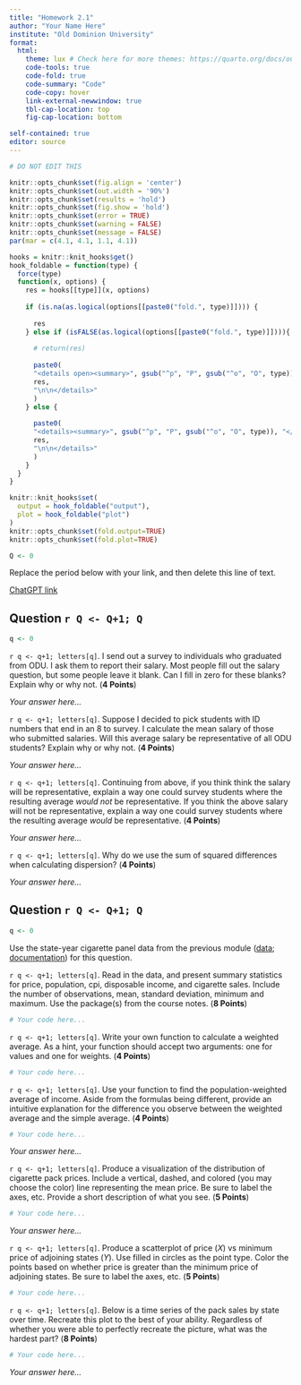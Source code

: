 ```yaml
---
title: "Homework 2.1"
author: "Your Name Here"
institute: "Old Dominion University"
format: 
  html:
    theme: lux # Check here for more themes: https://quarto.org/docs/output-formats/html-themes.html
    code-tools: true
    code-fold: true
    code-summary: "Code"
    code-copy: hover
    link-external-newwindow: true
    tbl-cap-location: top
    fig-cap-location: bottom

self-contained: true
editor: source
---
```


```r
# DO NOT EDIT THIS

knitr::opts_chunk$set(fig.align = 'center')
knitr::opts_chunk$set(out.width = '90%')
knitr::opts_chunk$set(results = 'hold')
knitr::opts_chunk$set(fig.show = 'hold')
knitr::opts_chunk$set(error = TRUE)
knitr::opts_chunk$set(warning = FALSE)
knitr::opts_chunk$set(message = FALSE)
par(mar = c(4.1, 4.1, 1.1, 4.1))

hooks = knitr::knit_hooks$get()
hook_foldable = function(type) {
  force(type)
  function(x, options) {
    res = hooks[[type]](x, options)
    
    if (is.na(as.logical(options[[paste0("fold.", type)]]))) {
      
      res
    } else if (isFALSE(as.logical(options[[paste0("fold.", type)]]))){
      
      # return(res)
      
      paste0(
      "<details open><summary>", gsub("^p", "P", gsub("^o", "O", type)), "</summary>\n\n",
      res,
      "\n\n</details>"
      )
    } else {
      
      paste0(
      "<details><summary>", gsub("^p", "P", gsub("^o", "O", type)), "</summary>\n\n",
      res,
      "\n\n</details>"
      )
    }
  }
}

knitr::knit_hooks$set(
  output = hook_foldable("output"),
  plot = hook_foldable("plot")
)
knitr::opts_chunk$set(fold.output=TRUE)
knitr::opts_chunk$set(fold.plot=TRUE)

Q <- 0
```

Replace the period below with your link, and then delete this line of text.

[ChatGPT link](.)

## Question `r Q <- Q+1; Q`

```r
q <- 0
```

`r q <- q+1; letters[q]`. I send out a survey to individuals who graduated from ODU. I ask them to report their salary.  Most people fill out the salary question, but some people leave it blank. Can I fill in zero for these blanks? Explain why or why not. (**4 Points**)

*Your answer here...*

`r q <- q+1; letters[q]`. Suppose I decided to pick students with ID numbers that end in an 8 to survey.  I calculate the mean salary of those who submitted salaries.  Will this average salary be representative of all ODU students?  Explain why or why not. (**4 Points**)

*Your answer here...*

`r q <- q+1; letters[q]`. Continuing from above, if you think think the salary will be representative, explain a way one could survey students where the resulting average *would not* be representative.  If you think the above salary will not be representative, explain a way one could survey students where the resulting average *would* be representative. (**4 Points**)

*Your answer here...*

`r q <- q+1; letters[q]`. Why do we use the sum of squared differences when calculating dispersion? (**4 Points**)

*Your answer here...*



## Question `r Q <- Q+1; Q`

```r
q <- 0
```

Use the state-year cigarette panel data from the previous module ([data](https://vincentarelbundock.github.io/Rdatasets/csv/Ecdat/Cigar.csv); [documentation](https://vincentarelbundock.github.io/Rdatasets/doc/Ecdat/Cigar.html)) for this question.

`r q <- q+1; letters[q]`. Read in the data, and present summary statistics for price, population, cpi, disposable income, and cigarette sales. Include the number of observations, mean, standard deviation, minimum and maximum. Use the package(s) from the course notes.  (**8 Points**)

```r
# Your code here...
```

`r q <- q+1; letters[q]`. Write your own function to calculate a weighted average. As a hint, your function should accept two arguments: one for values and one for weights. (**4 Points**)

```r
# Your code here...
```


`r q <- q+1; letters[q]`. Use your function to find the population-weighted average of income. Aside from the formulas being different, provide an intuitive explanation for the difference you observe between the weighted average and the simple average. (**4 Points**)

```r
# Your code here...
```

*Your answer here...*

`r q <- q+1; letters[q]`. Produce a visualization of the distribution of cigarette pack prices. Include a vertical, dashed, and colored (you may choose the color) line representing the mean price. Be sure to label the axes, etc. Provide a short description of what you see. (**5 Points**)

```r
# Your code here...
```

*Your answer here...*

`r q <- q+1; letters[q]`. Produce a scatterplot of price ($X$) vs minimum price of adjoining states ($Y$). Use filled in circles as the point type. Color the points based on whether price is greater than the minimum price of adjoining states. Be sure to label the axes, etc. (**5 Points**)

```r
# Your code here...
```


`r q <- q+1; letters[q]`. Below is a time series of the pack sales by state over time. Recreate this plot to the best of your ability. Regardless of whether you were able to perfectly recreate the picture, what was the hardest part? (**8 Points**)

```r
# Your code here...
```


*Your answer here...*














